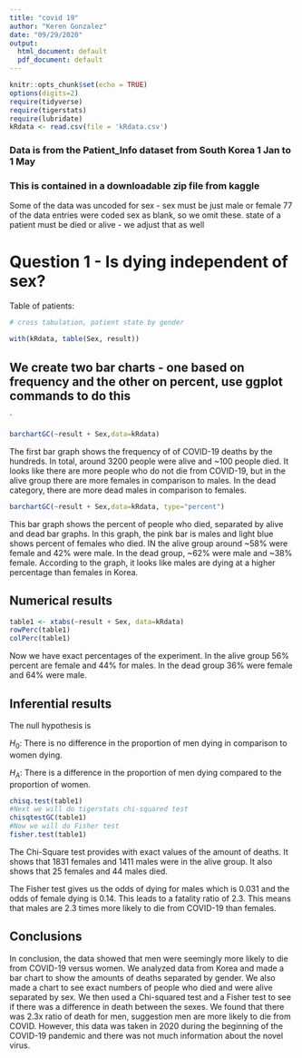 ```yaml
---
title: "covid 19"
author: "Keren Gonzalez"
date: "09/29/2020"
output:
  html_document: default
  pdf_document: default
---
```


```r
knitr::opts_chunk$set(echo = TRUE)
options(digits=2)
require(tidyverse)
require(tigerstats)
require(lubridate)
kRdata <- read.csv(file = 'kRdata.csv')
```
### Data is from the Patient_Info dataset from South Korea 1 Jan to 1 May 
### This is contained in a downloadable zip file from kaggle

Some of the data was uncoded for sex - sex must be just male or female
77 of the data entries were coded sex  as blank, so we omit these.
state of a patient must be died or alive - we adjust that as well   
  
# Question 1 - Is dying independent of sex?




Table of patients:
```r

# cross tabulation, patient state by gender

with(kRdata, table(Sex, result))

```

## We create two bar charts - one based on frequency and the other on percent, use ggplot commands to do this

`
```r
barchartGC(~result + Sex,data=kRdata)
```

The first bar graph shows the frequency of of COVID-19 deaths by the hundreds. In total, around 3200 people were alive and ~100 people died.  It looks like there are more people who do not die from COVID-19, but in the alive group there are more females in comparison to males. In the dead category, there are more dead males in comparison to females.

```r
barchartGC(~result + Sex,data=kRdata, type="percent")

```
  

This bar graph shows the percent of people who died, separated by alive and dead bar graphs. In this graph, the pink bar is males and light blue shows percent of females who died. IN the alive group around ~58% were female and 42% were male. In the dead group, ~62% were male and ~38% female. According to the graph, it looks like males are dying at a higher percentage than females in Korea.



  
## Numerical results
```r
table1 <- xtabs(~result + Sex, data=kRdata)
rowPerc(table1)
colPerc(table1)
```

Now we have exact percentages of the experiment. In the alive group 56% percent are female and 44% for males. In the dead group 36% were female and 64% were male.

## Inferential results 

The null hypothesis is

$H_0$: There is no difference in the proportion of men dying in comparison to women dying.

$H_A$: There is a difference in the proportion of men dying compared to the proportion of women.

```r
chisq.test(table1)
#Next we will do tigerstats chi-squared test
chisqtestGC(table1)
#Now we will do Fisher test
fisher.test(table1)
```

The Chi-Square test provides with exact values of the amount of deaths. It shows that 1831 females and 1411 males were in the alive group. It also shows that 25 females and 44 males died.

The Fisher test gives us the odds of dying for males which is 0.031 and the odds of female dying is 0.14. This leads to a fatality ratio of 2.3. This means that males are 2.3 times more likely to die from COVID-19 than females.

## Conclusions

In conclusion, the data showed that men were seemingly more likely to die from COVID-19 versus women. We analyzed data from Korea and made a bar chart to show the amounts of deaths separated by gender. We also made a chart to see exact numbers of people who died and were alive separated by sex. We then used a Chi-squared test and a Fisher test to see if there was a difference in death between the sexes. We found that there was 2.3x ratio of death for men, suggestion men are more likely to die from COVID. However, this data was taken in 2020 during the beginning of the COVID-19 pandemic and there was not much information about the novel virus.

